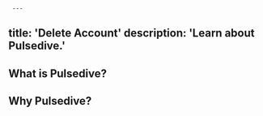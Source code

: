      ---
title: 'Delete Account'
description: 'Learn about Pulsedive.'
---          
              
## What is Pulsedive?

## Why Pulsedive?
